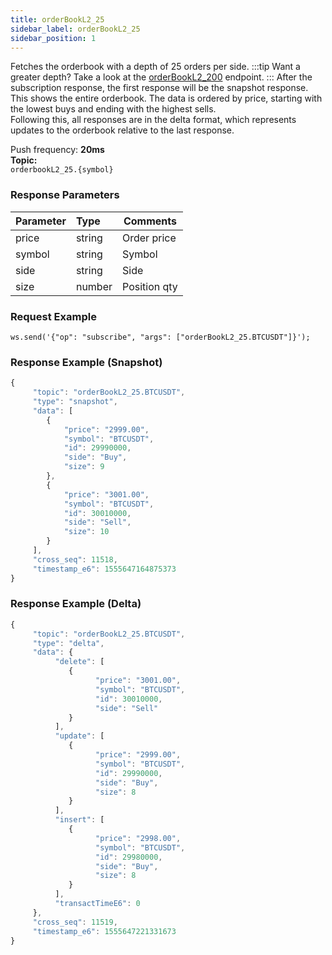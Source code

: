 ```yaml
---
title: orderBookL2_25
sidebar_label: orderBookL2_25
sidebar_position: 1
---
```


Fetches the orderbook with a depth of 25 orders per side.
:::tip
Want a greater depth? Take a look at the [orderBookL2_200](./orderbook-200) endpoint.
:::
After the subscription response, the first response will be the snapshot response. This shows the entire orderbook. The data is ordered by price, starting with the lowest buys and ending with the highest sells.<br/>
Following this, all responses are in the delta format, which represents updates to the orderbook relative to the last response.<br/>

Push frequency: **20ms**<br/>
**Topic:**<br/>
`orderbookL2_25.{symbol}`

### Response Parameters
| Parameter | Type | Comments|
|:----- |:-----|----- |
|price |string |Order price |
|symbol |string |Symbol |
|side |string |Side |
|size |number |Position qty |

### Request Example

<Tabs>
<TabItem value="console" label="Console">

```http
ws.send('{"op": "subscribe", "args": ["orderBookL2_25.BTCUSDT"]}');
```

</TabItem>
</Tabs>

### Response Example (Snapshot)

<Tabs>
<TabItem value="js linear" label="linear">

```javascript
{
     "topic": "orderBookL2_25.BTCUSDT",
     "type": "snapshot",
     "data": [
        {
            "price": "2999.00",
            "symbol": "BTCUSDT",
            "id": 29990000,
            "side": "Buy",
            "size": 9
        },
        {
            "price": "3001.00",
            "symbol": "BTCUSDT",
            "id": 30010000,
            "side": "Sell",
            "size": 10
        }
     ],
     "cross_seq": 11518,
     "timestamp_e6": 1555647164875373
}
```
</TabItem>
</Tabs>

### Response Example (Delta)

<Tabs>
<TabItem value="js linear" label="linear">

```javascript
{
     "topic": "orderBookL2_25.BTCUSDT",
     "type": "delta",
     "data": {
          "delete": [
             {
                   "price": "3001.00",
                   "symbol": "BTCUSDT",
                   "id": 30010000,
                   "side": "Sell"
             }
          ],
          "update": [
             {
                   "price": "2999.00",
                   "symbol": "BTCUSDT",
                   "id": 29990000,
                   "side": "Buy",
                   "size": 8
             }
          ],
          "insert": [
             {
                   "price": "2998.00",
                   "symbol": "BTCUSDT",
                   "id": 29980000,
                   "side": "Buy",
                   "size": 8
             }
          ],
          "transactTimeE6": 0
     },
     "cross_seq": 11519,
     "timestamp_e6": 1555647221331673
}
```
</TabItem>
</Tabs>